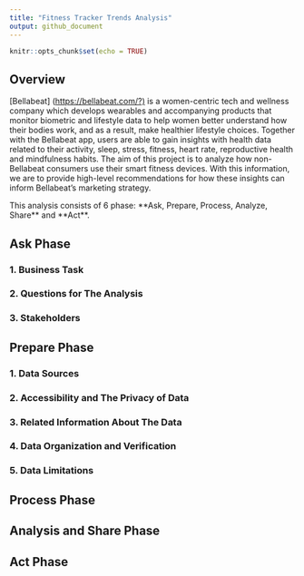 ```yaml
---
title: "Fitness Tracker Trends Analysis"
output: github_document
---
```


```r
knitr::opts_chunk$set(echo = TRUE)
```

## Overview

[Bellabeat] (<https://bellabeat.com/?)> is a women-centric tech and wellness company which develops wearables and accompanying products that monitor biometric and lifestyle data to help women better understand how their bodies work, and as a result, make healthier lifestyle choices. Together with the Bellabeat app, users are able to gain insights with health data related to their activity, sleep, stress, fitness, heart rate, reproductive health and mindfulness habits. The aim of this project is to analyze how non-Bellabeat consumers use their smart fitness devices. With this information, we are to provide high-level recommendations for how these insights can inform Bellabeat's marketing strategy.

This analysis consists of 6 phase: \*\*Ask, Prepare, Process, Analyze, Share\*\* and \*\*Act\*\*.

## **Ask Phase**

### **1. Business Task**

### **2. Questions for The Analysis**

### **3. Stakeholders**

## **Prepare Phase**

### 1. Data Sources

### 2. Accessibility and The Privacy of Data

### 3. Related Information About The Data

### 4. Data Organization and Verification

### 5. Data Limitations

## **Process Phase**

## **Analysis and Share Phase**

## **Act Phase**
